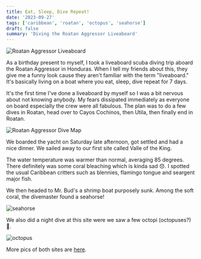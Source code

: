 ```yaml
---
title: Eat, Sleep, Dive Repeat!
date: '2023-09-27'
tags: ['caribbean', 'roatan', 'octopus', 'seahorse']
draft: false
summary: 'Diving the Roatan Aggressor Liveaboard'
---
```


<Image
  src="/static/images/roatan-aggressor/RoatanAggressor.jpg"
  width={800}
  height={600}
  alt="Roatan Aggressor Liveaboard"
/>

As a birthday present to myself, I took a liveaboard scuba diving trip aboard the Roatan Aggressor in Honduras. When I tell my friends about this, they give me a funny look cause they aren't familiar with the term "liveaboard." It's basically living on a boat where you eat, sleep, dive repeat for 7 days.

It's the first time I've done a liveaboard by myself so I was a bit nervous about not knowing anybody. My fears dissipated immediately as everyone on board especially the crew were all fabulous. The plan was to do a few dives in Roatan, head over to Cayos Cochinos, then Utila, then finally end in Roatan.

<Image
  src="/static/images/roatan-aggressor/RoatanMap.jpeg"
  width={800}
  height={600}
  alt="Roatan Aggressor Dive Map"
/>

We boarded the yacht on Saturday late afternoon, got settled and had a nice dinner. We sailed away to our first site called Valle of the King.

The water temperature was warmer than normal, averaging 85 degrees. There definitely was some coral bleaching which is kinda sad 😞. I spotted the usual Caribbean critters such as blennies, flamingo tongue and seargent major fish.

We then headed to Mr. Bud's a shrimp boat purposely sunk. Among the soft coral, the divemaster found a seahorse!

<Image
  src="/static/images/roatan-aggressor/seahorse.jpeg"
  width={800}
  height={600}
  alt="seahorse"
/>

We also did a night dive at this site were we saw a few octopi (octopuses?)🐙.

<Image src="/static/images/roatan-aggressor/octopus.jpeg" width={800} height={600} alt="octopus" />

More pics of both sites are [here](https://generosalitton.smugmug.com/Roatan-Aggressor-Sept-2023/RoatanValleyKingsMrBud/n-NmB68b/).

